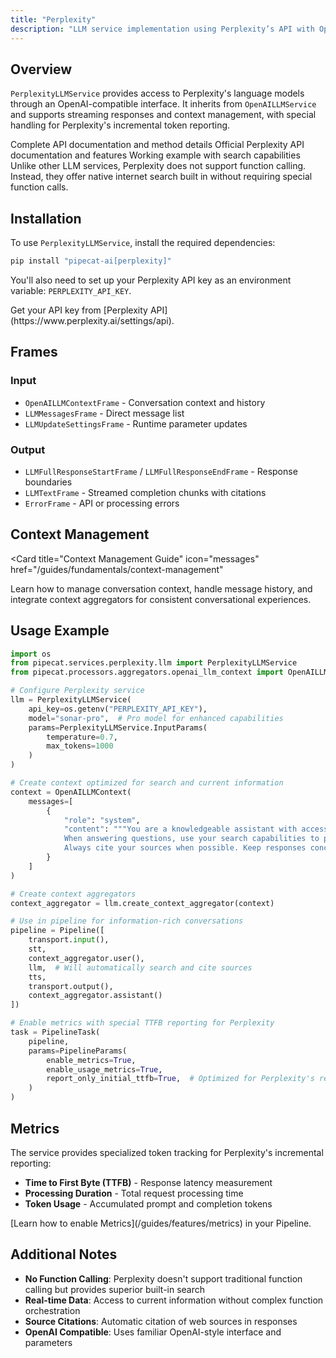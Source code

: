 ```yaml
---
title: "Perplexity"
description: "LLM service implementation using Perplexity’s API with OpenAI-compatible interface"
---
```


## Overview

`PerplexityLLMService` provides access to Perplexity's language models through an OpenAI-compatible interface. It inherits from `OpenAILLMService` and supports streaming responses and context management, with special handling for Perplexity's incremental token reporting.

<CardGroup cols={3}>
  <Card
    title="API Reference"
    icon="code"
    href="https://reference-server.pipecat.ai/en/latest/api/pipecat.services.perplexity.llm.html"
  >
    Complete API documentation and method details
  </Card>
  <Card
    title="Perplexity Docs"
    icon="book"
    href="https://docs.perplexity.ai/api-reference/chat-completions-post"
  >
    Official Perplexity API documentation and features
  </Card>
  <Card
    title="Example Code"
    icon="play"
    href="https://github.com/pipecat-ai/pipecat/blob/main/examples/foundational/14n-function-calling-perplexity.py"
  >
    Working example with search capabilities
  </Card>
</CardGroup>

<Note>
  Unlike other LLM services, Perplexity does not support function calling.
  Instead, they offer native internet search built in without requiring special
  function calls.
</Note>

## Installation

To use `PerplexityLLMService`, install the required dependencies:

```bash
pip install "pipecat-ai[perplexity]"
```

You'll also need to set up your Perplexity API key as an environment variable: `PERPLEXITY_API_KEY`.

<Tip>
  Get your API key from [Perplexity
  API](https://www.perplexity.ai/settings/api).
</Tip>

## Frames

### Input

- `OpenAILLMContextFrame` - Conversation context and history
- `LLMMessagesFrame` - Direct message list
- `LLMUpdateSettingsFrame` - Runtime parameter updates

### Output

- `LLMFullResponseStartFrame` / `LLMFullResponseEndFrame` - Response boundaries
- `LLMTextFrame` - Streamed completion chunks with citations
- `ErrorFrame` - API or processing errors

## Context Management

<Card
  title="Context Management Guide"
  icon="messages"
  href="/guides/fundamentals/context-management"
>
  Learn how to manage conversation context, handle message history, and
  integrate context aggregators for consistent conversational experiences.
</Card>

## Usage Example

```python
import os
from pipecat.services.perplexity.llm import PerplexityLLMService
from pipecat.processors.aggregators.openai_llm_context import OpenAILLMContext

# Configure Perplexity service
llm = PerplexityLLMService(
    api_key=os.getenv("PERPLEXITY_API_KEY"),
    model="sonar-pro",  # Pro model for enhanced capabilities
    params=PerplexityLLMService.InputParams(
        temperature=0.7,
        max_tokens=1000
    )
)

# Create context optimized for search and current information
context = OpenAILLMContext(
    messages=[
        {
            "role": "system",
            "content": """You are a knowledgeable assistant with access to real-time information.
            When answering questions, use your search capabilities to provide current, accurate information.
            Always cite your sources when possible. Keep responses concise for voice output."""
        }
    ]
)

# Create context aggregators
context_aggregator = llm.create_context_aggregator(context)

# Use in pipeline for information-rich conversations
pipeline = Pipeline([
    transport.input(),
    stt,
    context_aggregator.user(),
    llm,  # Will automatically search and cite sources
    tts,
    transport.output(),
    context_aggregator.assistant()
])

# Enable metrics with special TTFB reporting for Perplexity
task = PipelineTask(
    pipeline,
    params=PipelineParams(
        enable_metrics=True,
        enable_usage_metrics=True,
        report_only_initial_ttfb=True,  # Optimized for Perplexity's response pattern
    )
)
```

## Metrics

The service provides specialized token tracking for Perplexity's incremental reporting:

- **Time to First Byte (TTFB)** - Response latency measurement
- **Processing Duration** - Total request processing time
- **Token Usage** - Accumulated prompt and completion tokens

<Info>
  [Learn how to enable Metrics](/guides/features/metrics) in your Pipeline.
</Info>

## Additional Notes

- **No Function Calling**: Perplexity doesn't support traditional function calling but provides superior built-in search
- **Real-time Data**: Access to current information without complex function orchestration
- **Source Citations**: Automatic citation of web sources in responses
- **OpenAI Compatible**: Uses familiar OpenAI-style interface and parameters
